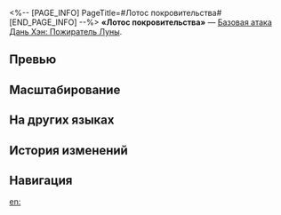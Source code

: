 <%-- [PAGE_INFO]
PageTitle=#Лотос покровительства#
[END_PAGE_INFO] --%>
{{Навык Инфобокс
|Название         = Лотос покровительства
|Изображение      = Навык Лотос покровительства.png
|Персонаж         = Дань Хэн Пожиратель Луны
|Тип              = Базовая атака
|Тэг              = Одиночная атака
|УронСтойк        = 10
|ЭнергияГен       = 20
|Энергия          = 
|Длительность     = 
|Описание         = Выполняет 2 удара, которые наносят выбранному противнику мнимый урон, равный {{Цвет|Выделенный|50%—110%}} от силы атаки Дань Хэна: Пожирателя Луны.
|Свойство1        = 
|Масштабирование1 = 
}}
'''«Лотос покровительства»''' — [[Базовая атака]] [[Дань Хэн: Пожиратель Луны]].

==Превью==
{{Превью
|Файл = Лотос покровительства Превью
}}

==Масштабирование==
{{Масштабирование навыка
|50%;60%;70%;80%;90%;100%;110%;120%;130%;140%
}}

==На других языках==
{{На других языках
|en   = Beneficent Lotus
|zhs  = 泽芝
|zht  = 澤芝
|ja   = {{Rubi|水華|すいか}}
|ko   = 연화
|es   = Loto benéfico
|fr   = Lotus bénéfique
|ru   = Лотос покровительства
|th   = Beneficent Lotus
|vi   = Trạch Chi
|de   = Segensreicher Lotus
|id   = Beneficent Lotus
|pt   = Lótus Beneficente
}}

==История изменений==
{{История изменений|3.5}}

==Навигация==
{{Навык Навбокс|Дань Хэн Пожиратель Луны}}

[[en:]]